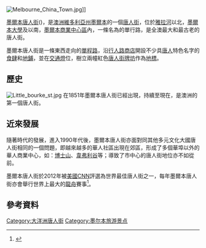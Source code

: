 [[File:Melbourne_China_Town.jpg|thumb]]]]

[[墨爾本唐人街|墨爾本唐人街]]({{lang-en|'''Chinatown, Melbourne'''}})，是[[澳洲|澳洲]][[維多利亞州|維多利亞州]][[墨爾本|墨爾本]]的一個[[唐人街|唐人街]]，位於[[雅拉河|雅拉河]]以北，[[墨爾本大學|墨爾本大學]]及{{tsl|en|Victoria Street, Melbourne|維多利亞街 (墨爾本)|維多利亞街}}以南，[[墨爾本|墨爾本]][[墨爾本中央商業區|商業中心區]]內，一條名為{{tsl|en|Little Bourke Street, Melbourne|小柏克街 (墨爾本)|小柏克街}}的單行路，是全澳最大和最古老的唐人街。

墨爾本唐人街是一條東西走向的[[單程路|單程路]]，沿[[行人路|行人路]][[商店|商店]]開設不少具[[唐人|唐人]]特色名字的[[食肆|食肆]]和[[地鋪|地鋪]]，並在{{tsl|en|Russell Street, Melbourne|羅素街 (墨爾本)|羅素街}}[[交通燈|交通燈]]位，樹立兩幢紅色[[唐人街牌坊|唐人街牌坊]]作為[[地標|地標]]。

==歷史==
[[File:Little_bourke_st.jpg|thumb]]
在1851年墨爾本唐人街已經出現，持續至現在，是澳洲的第一個唐人街。

==近來發展==
隨著時代的發展，進入1990年代後，墨爾本唐人街亦面對同其他多元文化大國唐人街相同的一個問題，即越來越多的華人社區出現在郊區，形成了多個華埠以外的華人商業中心，如：[[博士山|博士山]]、[[韋弗利谷|韋弗利谷]]等；導致了市中心的唐人街地位亦不如從前。

墨爾本唐人街於2012年被[[美國|美國]][[CNN|CNN]]評選為世界最佳唐人街之一，每年墨爾本唐人街亦會舉行世界上最大的[[龍舟|龍舟]]賽事<ref>{{Cite web|title=澳大利亞被聯合國評為全球十大幸福國家！擊敗英美上榜！Australia ChinaTown News 中文华人新闻 - NEWS.CHINA.COM.AU 这里是生活在墨尔本咱自家人的地盘！把客场当主场，视异乡为故园。澳洲唐人街 - 中华澳网 China Town News澳洲唐人街;澳大利亚华人社区和主流新闻媒体|url=https://news.china.com.au/2018/03/%e6%be%b3%e5%a4%a7%e5%88%a9%e4%ba%9e%e8%a2%ab%e8%81%af%e5%90%88%e5%9c%8b%e8%a9%95%e7%82%ba%e5%85%a8%e7%90%83%e5%8d%81%e5%a4%a7%e5%b9%b8%e7%a6%8f%e5%9c%8b%e5%ae%b6%ef%bc%81%e6%93%8a%e6%95%97%e8%8b%b1|access-date=2021-07-18|date=2018-03-21|work=澳洲唐人街|language=zh-CN|archive-date=2021-07-18|archive-url=https://web.archive.org/web/20210718063111/https://news.china.com.au/2018/03/%e6%be%b3%e5%a4%a7%e5%88%a9%e4%ba%9e%e8%a2%ab%e8%81%af%e5%90%88%e5%9c%8b%e8%a9%95%e7%82%ba%e5%85%a8%e7%90%83%e5%8d%81%e5%a4%a7%e5%b9%b8%e7%a6%8f%e5%9c%8b%e5%ae%b6%ef%bc%81%e6%93%8a%e6%95%97%e8%8b%b1/|dead-url=no}}</ref>。

==參考資料==
{{reflist}}

{{唐人街}}

[[Category:大洋洲唐人街|Category:大洋洲唐人街]]
[[Category:墨尔本旅游景点|Category:墨尔本旅游景点]]